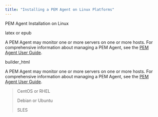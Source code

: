 ```yaml
---
title: "Installing a PEM Agent on Linux Platforms"
---
```


<div id="installing_pem_agent_on_linux" class="registered_link"></div>

<div id="linux_installation" class="registered_link"></div>

<div class="index">

PEM Agent Installation on Linux

</div>

<div class="only">

latex or epub

A PEM Agent may monitor one or more servers on one or more hosts. For comprehensive information about managing a PEM Agent, see the [PEM Agent User Guide](/pem/latest/).

</div>

>

<div class="only">

builder_html

A PEM Agent may monitor one or more servers on one or more hosts. For comprehensive information about managing a PEM Agent, see the [PEM Agent User Guide](/pem/latest/).

> <div class="tabs">
>
> <div class="tab">
>
> CentOS or RHEL
>
> </div>
>
> <div class="tab">
>
> Debian or Ubuntu
>
> </div>
>
> <div class="tab">
>
> SLES
>
> </div>
>
> </div>

</div>
